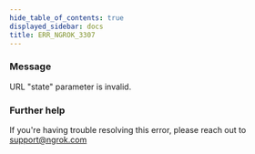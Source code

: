 ```yaml
---
hide_table_of_contents: true
displayed_sidebar: docs
title: ERR_NGROK_3307
---
```


### Message

URL "state" parameter is invalid.

### Further help

If you're having trouble resolving this error, please reach out to [support@ngrok.com](mailto:support@ngrok.com?subject=Help%20with%20ERR_NGROK_3307)
